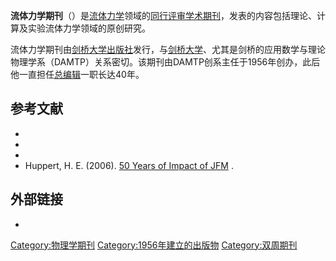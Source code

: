 {{Infobox journal
| title = 流体力学期刊<br/>''Journal of Fluid Mechanics''
| cover =
| language      = 英文
| editor = Grae Worster
| discipline = [[流体力学|流体力学]]
| abbreviation = J. Fluid Mech.
| publisher = [[剑桥大学出版社|剑桥大学出版社]]
| country =
| frequency = 双周刊
| history = 1956年至今
| openaccess =
| license =
| impact = 2.51
| impact-year = 2015
| website = http://journals.cambridge.org/action/displayJournal?jid=FLM
| link1 = http://journals.cambridge.org/action/displayIssue?jid=FLM&tab=currentissue
| link1-name = Online access
| link2 = http://journals.cambridge.org/action/displayBackIssues?jid=FLM
| link2-name = Online archive
| JSTOR =
| OCLC = 01782778
| LCCN = 57003918
| CODEN = JFLSA7
| ISSN = 0022-1120
| eISSN =
}}
'''流体力学期刊'''（''{{lang|en|Journal of Fluid Mechanics}}''）是[[流体力学|流体力学]]领域的[[同行评审|同行评审]][[学术期刊|学术期刊]]，发表的内容包括理论、计算及实验流体力学领域的原创研究。

流体力学期刊由[[剑桥大学出版社|剑桥大学出版社]]发行，与[[剑桥大学|剑桥大学]]、尤其是剑桥的应用数学与理论物理学系（DAMTP）关系密切。该期刊由DAMTP创系主任{{le|乔治·巴彻勒|George Batchelor}}于1956年创办，此后他一直担任[[总编辑|总编辑]]一职长达40年。

== 参考文献 ==
* {{cite journal |doi=10.1017/S0022112081001493 |title=Preoccupations of a journal editor |year=2006 |last1=Batchelor |first1=G. K. |journal=Journal of Fluid Mechanics |volume=106 |pages=1|bibcode = 1981JFM...106....1B }}
* {{cite journal |doi=10.1017/S0022112000009514 |title=Editorial |year=2000 |last1=Davis |first1=Steve |last2=Pedley |first2=Tim |journal=Journal of Fluid Mechanics |volume=415 |pages=0}}
* {{cite journal|doi=10.1017/S0022112006009566|title=Editorial: JFM at 50|year=2006|last1=Davis|first1=S. H.|last2=Pedley|first2=T. J.|journal=Journal of Fluid Mechanics|volume=554|pages=1|bibcode = 2006JFM...554....1D }}
* Huppert, H. E. (2006). [http://www.itg.cam.ac.uk/people/heh/jfm50.pdf 50 Years of Impact of JFM] {{Wayback|url=http://www.itg.cam.ac.uk/people/heh/jfm50.pdf |date=20210415000650 }}.

== 外部链接 ==
* {{Official website|1=http://journals.cambridge.org/action/displayJournal?jid=FLM}}

[[Category:物理学期刊|Category:物理学期刊]]
[[Category:1956年建立的出版物|Category:1956年建立的出版物]]
[[Category:双周期刊|Category:双周期刊]]